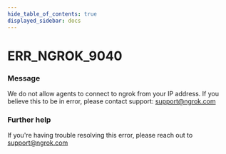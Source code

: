 ```yaml
---
hide_table_of_contents: true
displayed_sidebar: docs
---
```



# ERR_NGROK_9040

### Message

We do not allow agents to connect to ngrok from your IP address. If you believe this to be in error, please contact support: support@ngrok.com

<ErrorDetails error="err_ngrok_9040" />

### Further help

If you're having trouble resolving this error, please reach out to [support@ngrok.com](mailto:support@ngrok.com?subject=Help%20with%20ERR_NGROK_9040)
